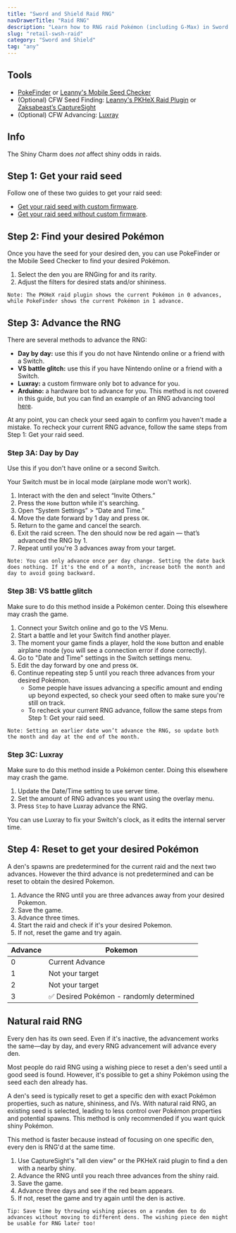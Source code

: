 ```yaml
---
title: "Sword and Shield Raid RNG"
navDrawerTitle: "Raid RNG"
description: "Learn how to RNG raid Pokémon (including G-Max) in Sword and Shield Dens."
slug: "retail-swsh-raid"
category: "Sword and Shield"
tag: "any"
---
```


## Tools

- [PokeFinder](https://github.com/Admiral-Fish/PokeFinder/releases) or [Leanny's Mobile Seed Checker](https://leanny.github.io/seedchecker/index.html)
- (Optional) CFW Seed Finding: [Leanny's PKHeX Raid Plugin](https://github.com/Leanny/PKHeX_Raid_Plugin) or [Zaksabeast’s CaptureSight](https://github.com/zaksabeast/CaptureSight/releases)
- (Optional) CFW Advancing: [Luxray](https://github.com/3096/luxray/releases/tag/0.1.0)

## Info

The Shiny Charm does _not_ affect shiny odds in raids.

## Step 1: Get your raid seed

Follow one of these two guides to get your raid seed:

- [Get your raid seed with custom firmware](/retail-swsh-get-seed-with-cfw).
- [Get your raid seed without custom firmware](/retail-swsh-get-seed-without-cfw).

## Step 2: Find your desired Pokémon

Once you have the seed for your desired den, you can use PokeFinder or the Mobile Seed Checker to find your desired Pokémon.

1. Select the den you are RNGing for and its rarity.
2. Adjust the filters for desired stats and/or shininess.

```
Note: The PKHeX raid plugin shows the current Pokémon in 0 advances, while PokeFinder shows the current Pokémon in 1 advance.
```

## Step 3: Advance the RNG

There are several methods to advance the RNG:

- **Day by day:** use this if you do not have Nintendo online or a friend with a Switch.
- **VS battle glitch:** use this if you have Nintendo online or a friend with a Switch.
- **Luxray:** a custom firmware only bot to advance for you.
- **Arduino:** a hardware bot to advance for you. This method is not covered in this guide, but you can find an example of an RNG advancing tool [here](https://github.com/nnguy132/Switch-Frame-Advancer).

At any point, you can check your seed again to confirm you haven't made a mistake.
To recheck your current RNG advance, follow the same steps from Step 1: Get your raid seed.

### Step 3A: Day by Day

Use this if you don't have online or a second Switch.

Your Switch must be in local mode (airplane mode won't work).

1. Interact with the den and select “Invite Others.”
2. Press the `Home` button while it's searching.
3. Open “System Settings” > “Date and Time.”
4. Move the date forward by 1 day and press `OK`.
5. Return to the game and cancel the search.
6. Exit the raid screen. The den should now be red again — that’s advanced the RNG by 1.
7. Repeat until you're 3 advances away from your target.

```
Note: You can only advance once per day change. Setting the date back does nothing. If it's the end of a month, increase both the month and day to avoid going backward.
```

### Step 3B: VS battle glitch

Make sure to do this method inside a Pokémon center. Doing this elsewhere may crash the game.

1. Connect your Switch online and go to the VS Menu.
2. Start a battle and let your Switch find another player.
3. The moment your game finds a player, hold the `Home` button and enable airplane mode (you will see a connection error if done correctly).
4. Go to "Date and Time" settings in the Switch settings menu.
5. Edit the day forward by one and press `OK`.
6. Continue repeating step 5 until you reach three advances from your desired Pokémon.
   - Some people have issues advancing a specific amount and ending up beyond expected, so check your seed often to make sure you're still on track.
   - To recheck your current RNG advance, follow the same steps from Step 1: Get your raid seed.

```
Note: Setting an earlier date won’t advance the RNG, so update both the month and day at the end of the month.
```

### Step 3C: Luxray

Make sure to do this method inside a Pokémon center. Doing this elsewhere may crash the game.

1. Update the Date/Time setting to use server time.
2. Set the amount of RNG advances you want using the overlay menu.
3. Press `Step` to have Luxray advance the RNG.

You can use Luxray to fix your Switch's clock, as it edits the internal server time.

## Step 4: Reset to get your desired Pokémon

A den's spawns are predetermined for the current raid and the next two advances.
However the third advance is not predetermined and can be reset to obtain the desired Pokemon.

1. Advance the RNG until you are three advances away from your desired Pokemon.
2. Save the game.
3. Advance three times.
4. Start the raid and check if it's your desired Pokemon.
5. If not, reset the game and try again.

| Advance | Pokemon                                  |
| ------- | ---------------------------------------- |
| 0       | Current Advance                          |
| 1       | Not your target                          |
| 2       | Not your target                          |
| 3       | ✅ Desired Pokémon - randomly determined |

## Natural raid RNG

Every den has its own seed. Even if it's inactive, the advancement works the same—day by day, and every RNG advancement will advance every den.

Most people do raid RNG using a wishing piece to reset a den's seed until a good seed is found. However, it's possible to get a shiny Pokémon using the seed each den already has.

A den's seed is typically reset to get a specific den with exact Pokémon properties, such as nature, shininess, and IVs. With natural raid RNG, an existing seed is selected, leading to less control over Pokémon properties and potential spawns. This method is only recommended if you want quick shiny Pokémon.

This method is faster because instead of focusing on one specific den, every den is RNG'd at the same time.

1. Use CaptureSight's "all den view" or the PKHeX raid plugin to find a den with a nearby shiny.
2. Advance the RNG until you reach three advances from the shiny raid.
3. Save the game.
4. Advance three days and see if the red beam appears.
5. If not, reset the game and try again until the den is active.

```
Tip: Save time by throwing wishing pieces on a random den to do advances without moving to different dens. The wishing piece den might be usable for RNG later too!
```
